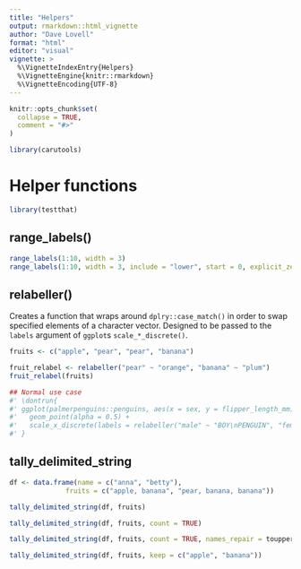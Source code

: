 ```yaml
---
title: "Helpers"
output: rmarkdown::html_vignette
author: "Dave Lovell"
format: "html"
editor: "visual"
vignette: >
  %\VignetteIndexEntry{Helpers}
  %\VignetteEngine{knitr::rmarkdown}
  %\VignetteEncoding{UTF-8}
---
```


```r
knitr::opts_chunk$set(
  collapse = TRUE,
  comment = "#>"
)
```

```r
library(carutools)
```

<!-- WARNING - This vignette is generated by {fusen} from dev/flat_helpers.qmd: do not edit by hand -->


# Helper functions
```r
library(testthat)
```


## range_labels()

```r
range_labels(1:10, width = 3)
range_labels(1:10, width = 3, include = "lower", start = 0, explicit_zero = TRUE)
```



## relabeller()

Creates a function that wraps around `dplry::case_match()` in order to swap specified elements of a character vector. Designed to be passed to the `labels` argument of `ggplot`s `scale_*_discrete()`.

```r
fruits <- c("apple", "pear", "pear", "banana")

fruit_relabel <- relabeller("pear" ~ "orange", "banana" ~ "plum")
fruit_relabel(fruits)

## Normal use case
#' \dontrun{
#' ggplot(palmerpenguins::penguins, aes(x = sex, y = flipper_length_mm)) +
#'   geom_point(alpha = 0.5) +
#'   scale_x_discrete(labels = relabeller("male" ~ "BOY\nPENGUIN", "female" ~ "GIRL\nPENGUIN"))
#' }
```



## tally_delimited_string

```r
df <- data.frame(name = c("anna", "betty"),
              fruits = c("apple, banana", "pear, banana, banana"))

tally_delimited_string(df, fruits)

tally_delimited_string(df, fruits, count = TRUE)

tally_delimited_string(df, fruits, count = TRUE, names_repair = toupper)

tally_delimited_string(df, fruits, keep = c("apple", "banana"))

```

